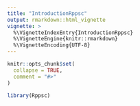 ```yaml
---
title: "IntroductionRppsc"
output: rmarkdown::html_vignette
vignette: >
  %\VignetteIndexEntry{IntroductionRppsc}
  %\VignetteEngine{knitr::rmarkdown}
  %\VignetteEncoding{UTF-8}
---
```


```r
knitr::opts_chunk$set(
  collapse = TRUE,
  comment = "#>"
)
```

```r
library(Rppsc)
```
